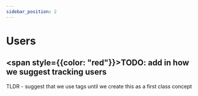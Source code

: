 ```yaml
---
sidebar_position: 2
---
```


# Users 

## <span style={{color: "red"}}>TODO: add in how we suggest tracking users</span>

TLDR - suggest that we use tags until we create this as a first class concept

